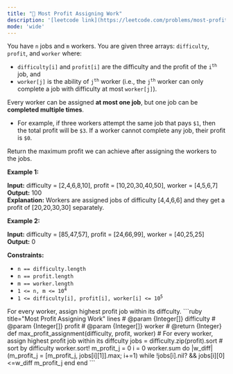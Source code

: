 ```yaml
---
title: "🧀 Most Profit Assigning Work"
description: '[leetcode link](https://leetcode.com/problems/most-profit-assigning-work/description/)'
mode: 'wide'
---
```

<Tabs>
  <Tab title="Question" icon="circle-question" iconType="regular">
    <Card>
      <p>You have <code>n</code> jobs and <code>m</code> workers. You are given three arrays: <code>difficulty</code>, <code>profit</code>, and <code>worker</code> where:</p>  <ul>  <li><code>difficulty[i]</code> and <code>profit[i]</code> are the difficulty and the profit of the <code>i<sup>th</sup></code> job, and</li>  <li><code>worker[j]</code> is the ability of <code>j<sup>th</sup></code> worker (i.e., the <code>j<sup>th</sup></code> worker can only complete a job with difficulty at most <code>worker[j]</code>).</li> </ul>  <p>Every worker can be assigned <strong>at most one job</strong>, but one job can be <strong>completed multiple times</strong>.</p>  <ul>  <li>For example, if three workers attempt the same job that pays <code>$1</code>, then the total profit will be <code>$3</code>. If a worker cannot complete any job, their profit is <code>$0</code>.</li> </ul>  <p>Return the maximum profit we can achieve after assigning the workers to the jobs.</p>   <p><strong class="example">Example 1:</strong></p>   <strong>Input:</strong> difficulty = [2,4,6,8,10], profit = [10,20,30,40,50], worker = [4,5,6,7] <br/> <strong>Output:</strong> 100 <br/> <strong>Explanation:</strong> Workers are assigned jobs of difficulty [4,4,6,6] and they get a profit of [20,20,30,30] separately.   <p><strong class="example">Example 2:</strong></p>   <strong>Input:</strong> difficulty = [85,47,57], profit = [24,66,99], worker = [40,25,25] <br/> <strong>Output:</strong> 0    <p><strong>Constraints:</strong></p>  <ul>  <li><code>n == difficulty.length</code></li>  <li><code>n == profit.length</code></li>  <li><code>m == worker.length</code></li>  <li><code>1 &lt;= n, m &lt;= 10<sup>4</sup></code></li>  <li><code>1 &lt;= difficulty[i], profit[i], worker[i] &lt;= 10<sup>5</sup></code></li> </ul> 
    </Card>
  </Tab>
  <Tab title="Solution" icon="lightbulb" iconType="regular" >
    <Card>
      For every worker, assign highest profit job within its diffculty.
</Card>
  <Expandable title="code">
    <CodeGroup dropdown>
```ruby title="Most Profit Assigning Work" lines
# @param {Integer[]} difficulty
# @param {Integer[]} profit
# @param {Integer[]} worker
# @return {Integer}
def max_profit_assignment(difficulty, profit, worker)
  # For every worker, assign highest profit job within its diffculty
  jobs = difficulty.zip(profit).sort # sort by difficulty
  worker.sort!
  m_profit_j = 0 
  i = 0
  worker.sum do |w_diff|
    (m_profit_j = [m_profit_j, jobs[i][1]].max; i+=1) while !jobs[i].nil? && jobs[i][0]<=w_diff
    m_profit_j
  end
end
```
    </CodeGroup>
  </Expandable>
  </Tab>
</Tabs>